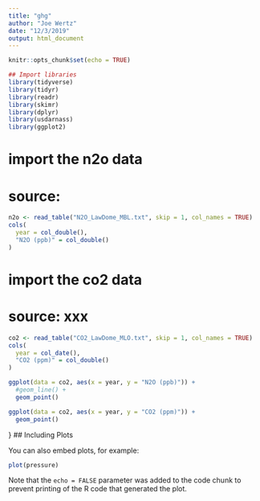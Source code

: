 ```yaml
---
title: "ghg"
author: "Joe Wertz"
date: "12/3/2019"
output: html_document
---
```


```r
knitr::opts_chunk$set(echo = TRUE)
```

```r
## Import libraries
library(tidyverse)
library(tidyr)
library(readr)
library(skimr)
library(dplyr)
library(usdarnass)
library(ggplot2)

```
# import the n2o data
# source:
```r

n2o <- read_table("N2O_LawDome_MBL.txt", skip = 1, col_names = TRUE)
cols(
  year = col_double(),
  "N2O (ppb)" = col_double()
)
```
# import the co2 data
# source: xxx
```r
co2 <- read_table("CO2_LawDome_MLO.txt", skip = 1, col_names = TRUE)
cols(
  year = col_date(),
  "CO2 (ppm)" = col_double()
)
```

```r
ggplot(data = co2, aes(x = year, y = "N2O (ppb)")) + 
  #geom_line() +
  geom_point()
```

```r
ggplot(data = co2, aes(x = year, y = "CO2 (ppm)")) + 
  geom_point()
```

}
## Including Plots

You can also embed plots, for example:

```r
plot(pressure)
```

Note that the `echo = FALSE` parameter was added to the code chunk to prevent printing of the R code that generated the plot.
